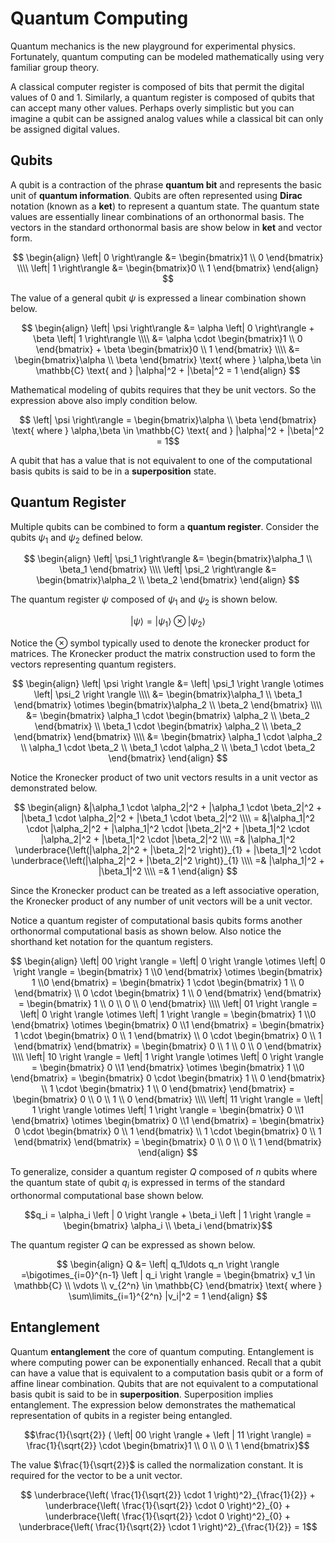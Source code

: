 # Quantum Computing 

Quantum mechanics is the new playground for experimental physics.  Fortunately, quantum computing can be modeled mathematically using very familiar group theory. 

A classical computer register is composed of bits that permit the digital values of 0 and 1.  Similarly, a quantum register is composed of qubits that can accept many other values.  Perhaps overly simplistic but you can imagine a qubit can be assigned analog values while a classical bit can only be assigned digital values.

## Qubits 

A qubit is a contraction of the phrase **quantum bit** and represents the basic unit of **quantum information**. Qubits are often represented using **Dirac** notation (known as a **ket**) to represent a quantum state. The quantum state values are essentially linear combinations of an orthonormal basis.  The vectors in the standard orthonormal basis are show below in **ket** and vector form.

$$
\begin{align}
\left| 0 \right\rangle &= \begin{bmatrix}1 \\ 0 \end{bmatrix} \\\\
\left| 1 \right\rangle &= \begin{bmatrix}0 \\ 1 \end{bmatrix}
\end{align}
$$

The value of a general qubit $\psi$ is expressed a linear combination shown below.

$$
\begin{align}
 \left| \psi \right\rangle &= \alpha \left| 0 \right\rangle + \beta \left| 1 \right\rangle \\\\
  &= \alpha \cdot \begin{bmatrix}1 \\ 0 \end{bmatrix} + \beta \begin{bmatrix}0 \\ 1 \end{bmatrix} \\\\
  &= \begin{bmatrix}\alpha \\ \beta \end{bmatrix} \text{ where } \alpha,\beta \in \mathbb{C} \text{ and } |\alpha|^2 + |\beta|^2 = 1
 \end{align}
 $$

Mathematical modeling of qubits requires that they be unit vectors.  So the expression above also imply condition below.

$$ \left| \psi \right\rangle = \begin{bmatrix}\alpha \\ \beta \end{bmatrix} \text{ where } \alpha,\beta \in \mathbb{C} \text{ and } |\alpha|^2 + |\beta|^2 = 1$$

A qubit that has a value that is not equivalent to one of the computational basis qubits is said to be in a **superposition** state. 

## Quantum Register 

Multiple qubits can be combined to form a **quantum register**.   Consider the qubits $\psi_1$ and $\psi_2$ defined below.

$$
\begin{align}
\left| \psi_1 \right\rangle &= \begin{bmatrix}\alpha_1 \\ \beta_1 \end{bmatrix} \\\\
\left| \psi_2 \right\rangle &= \begin{bmatrix}\alpha_2 \\ \beta_2 \end{bmatrix}
\end{align}
$$

The quantum register $\psi$ composed of $\psi_1$ and $\psi_2$ is shown below. 

$$\left| \psi \right \rangle = \left| \psi_1 \right \rangle \otimes \left| \psi_2 \right \rangle$$

Notice the $\otimes$ symbol typically used to denote the kronecker product for matrices.  The Kronecker product the matrix construction used to form the vectors representing quantum registers.

$$
\begin{align}
\left| \psi \right \rangle &= \left| \psi_1 \right \rangle \otimes \left| \psi_2 \right \rangle \\\\
&= \begin{bmatrix}\alpha_1 \\ \beta_1 \end{bmatrix} \otimes \begin{bmatrix}\alpha_2 \\ \beta_2 \end{bmatrix} \\\\
&= \begin{bmatrix} \alpha_1 \cdot \begin{bmatrix} \alpha_2 \\ \beta_2 \end{bmatrix} \\ \beta_1 \cdot \begin{bmatrix} \alpha_2 \\ \beta_2 \end{bmatrix} \end{bmatrix} \\\\
&= \begin{bmatrix} \alpha_1 \cdot \alpha_2 \\ \alpha_1 \cdot \beta_2 \\ \beta_1 \cdot \alpha_2 \\ \beta_1 \cdot \beta_2 \end{bmatrix}
\end{align}
$$

Notice the Kronecker product of two unit vectors results in a unit vector as demonstrated below. 

$$
\begin{align}
&|\alpha_1 \cdot \alpha_2|^2 + |\alpha_1 \cdot \beta_2|^2 + |\beta_1 \cdot \alpha_2|^2 + |\beta_1 \cdot \beta_2|^2 \\\\
= &|\alpha_1|^2 \cdot  |\alpha_2|^2 + |\alpha_1|^2 \cdot |\beta_2|^2 + |\beta_1|^2 \cdot |\alpha_2|^2 + |\beta_1|^2 \cdot |\beta_2|^2 \\\\
=& |\alpha_1|^2 \underbrace{\left(|\alpha_2|^2 + |\beta_2|^2 \right)}_{1} + |\beta_1|^2 \cdot \underbrace{\left(|\alpha_2|^2 + |\beta_2|^2 \right)}_{1} \\\\
=& |\alpha_1|^2 + |\beta_1|^2 \\\\
=& 1
\end{align}
$$ 

Since the Kronecker product can be treated as a left associative operation, the Kronecker product of any number of unit vectors will be a unit vector.

Notice a quantum register of computational basis qubits forms another orthonormal computational basis as shown below. Also notice the shorthand ket notation for the quantum registers.

$$
\begin{align}
\left| 00 \right \rangle = \left| 0 \right \rangle \otimes \left| 0 \right \rangle = \begin{bmatrix} 1 \\0 \end{bmatrix} \otimes \begin{bmatrix} 1 \\0 \end{bmatrix} = \begin{bmatrix} 1 \cdot \begin{bmatrix} 1 \\ 0 \end{bmatrix} \\ 0 \cdot \begin{bmatrix} 1 \\ 0 \end{bmatrix} \end{bmatrix}  =  \begin{bmatrix} 1 \\ 0 \\ 0 \\ 0 \end{bmatrix} \\\\
\left| 01 \right \rangle = \left| 0 \right \rangle \otimes \left| 1 \right \rangle = \begin{bmatrix} 1 \\0 \end{bmatrix} \otimes \begin{bmatrix} 0 \\1 \end{bmatrix} = \begin{bmatrix} 1 \cdot \begin{bmatrix} 0 \\ 1 \end{bmatrix} \\ 0 \cdot \begin{bmatrix} 0 \\ 1 \end{bmatrix} \end{bmatrix}  =  \begin{bmatrix} 0 \\ 1 \\ 0 \\ 0 \end{bmatrix} \\\\
\left| 10 \right \rangle = \left| 1 \right \rangle \otimes \left| 0 \right \rangle = \begin{bmatrix} 0 \\1 \end{bmatrix} \otimes \begin{bmatrix} 1 \\0 \end{bmatrix} = \begin{bmatrix} 0 \cdot \begin{bmatrix} 1 \\ 0 \end{bmatrix} \\ 1 \cdot \begin{bmatrix} 1 \\ 0 \end{bmatrix} \end{bmatrix}  =  \begin{bmatrix} 0 \\ 0 \\ 1 \\ 0 \end{bmatrix} \\\\
\left| 11 \right \rangle = \left| 1 \right \rangle \otimes \left| 1 \right \rangle = \begin{bmatrix} 0 \\1 \end{bmatrix} \otimes \begin{bmatrix} 0 \\1 \end{bmatrix} = \begin{bmatrix} 0 \cdot \begin{bmatrix} 0 \\ 1 \end{bmatrix} \\ 1 \cdot \begin{bmatrix} 0 \\ 1 \end{bmatrix} \end{bmatrix}  =  \begin{bmatrix} 0 \\ 0 \\ 0 \\ 1 \end{bmatrix} 
\end{align}
$$


To generalize, consider a quantum register $Q$ composed of $n$ qubits where the quantum state of qubit $q_i$ is expressed in terms of the standard orthonormal computational base shown below.

$$q_i = \alpha_i \left | 0 \right \rangle + \beta_i \left | 1 \right \rangle = \begin{bmatrix} \alpha_i \\ \beta_i \end{bmatrix}$$

The quantum register $Q$ can be expressed as shown below.

$$
\begin{align}
Q &= \left| q_1\ldots q_n \right \rangle =\bigotimes_{i=0}^{n-1} \left | q_i  \right \rangle = \begin{bmatrix}  v_1 \in \mathbb{C} \\ \vdots \\ v_{2^n} \in \mathbb{C} \end{bmatrix}  \text{ where } \sum\limits_{i=1}^{2^n} |v_i|^2 = 1 
\end{align}
$$

## Entanglement

Quantum **entanglement** the core of quantum computing.  Entanglement is where computing power can be exponentially enhanced.  Recall that a qubit can have a value that is equivalent to a computation basis qubit or a form of affine linear combination.  Qubits that are not equivalent to a computational basis qubit is said to be in **superposition**.  Superposition implies entanglement. The expression below demonstrates the mathematical representation of qubits in a register being entangled.  

$$\frac{1}{\sqrt{2}} ( \left| 00 \right \rangle + \left | 11 \right \rangle) = \frac{1}{\sqrt{2}} \cdot \begin{bmatrix}1 \\ 0 \\ 0 \\ 1 \end{bmatrix}$$

The value $\frac{1}{\sqrt{2}}$ is called the normalization constant.   It is required for the vector to be a unit vector. 

$$ \underbrace{\left( \frac{1}{\sqrt{2}} \cdot 1 \right)^2}_{\frac{1}{2}} + \underbrace{\left( \frac{1}{\sqrt{2}} \cdot 0 \right)^2}_{0} + \underbrace{\left( \frac{1}{\sqrt{2}} \cdot 0 \right)^2}_{0} + \underbrace{\left( \frac{1}{\sqrt{2}} \cdot 1 \right)^2}_{\frac{1}{2}} = 1$$





